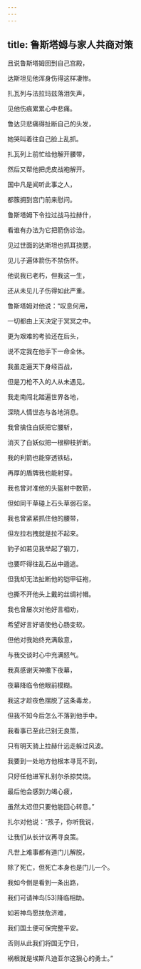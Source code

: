 ```yaml
---
---
---
```

title: 鲁斯塔姆与家人共商对策
---




且说鲁斯塔姆回到自己宫殿，

达斯坦见他浑身伤得这样凄惨。

扎瓦列与法拉玛兹落泪失声，

见他伤痕累累心中悲痛。

鲁达贝悲痛得扯断自己的头发，

她哭叫着往自己脸上乱抓。

扎瓦列上前忙给他解开腰带，

然后又帮他把虎皮战袍解开。

国中凡是闻听此事之人，

都簇拥到宫门前来慰问。

鲁斯塔姆下令拉过战马拉赫什，

看谁有办法为它把箭伤诊治。

见过世面的达斯坦也抓耳挠腮，

见儿子遍体箭伤不禁伤怀。

他说我已老朽，但我这一生，

还从未见儿子伤得如此严重。

鲁斯塔姆对他说：“叹息何用，

一切都由上天决定于冥冥之中。

更为艰难的考验还在后头，

说不定我在他手下一命全休。

我虽走遍天下身经百战，

但是刀枪不入的人从未遇见。

我走南闯北踏遍世界各地，

深晓人情世态与各地消息。

我曾擒住白妖把它腰斩，

消灭了白妖似把一根柳枝折断。

我的利箭也能穿透铁砧，

再厚的盾牌我也能射穿。

我也曾对准他的头盔射中数箭，

但如同干草碰上石头草弱石坚。

我也曾紧紧抓住他的腰带，

但左拉右拽就是拉不起来。

豹子如若见我举起了钢刀，

也要吓得往乱石丛中遁逃。

但我却无法扯断他的铠甲征袍，

也撕不开他头上戴的丝绸衬帽。

我也曾屡次对他好言相劝，

希望好言好语使他心肠变软。

但他对我始终充满敌意，

与我交谈时心中充满怒气。

我真感谢天神撒下夜幕，

夜幕降临令他眼前模糊。

我这才趁夜色摆脱了这条毒龙，

但我不知今后怎么不落到他手中。

我看事已至此已别无良策，

只有明天骑上拉赫什远走躲过风波。

我要到一处地方他根本寻觅不到，

只好任他进军扎别尔杀掠焚烧。

最后他会感到力竭心疲，

虽然太迟但只要他能回心转意。”

扎尔对他说：“孩子，你听我说，

让我们从长计议再寻良策。

凡世上难事都有道门儿解脱，

除了死亡，但死亡本身也是门儿一个。

我如今倒是看到一条出路，

我们可请神鸟[53]降临相助。

如若神鸟愿扶危济难，

我们国土便可保完整平安。

否则从此我们将国无宁日，

祸根就是埃斯凡迪亚尔这狠心的勇士。”